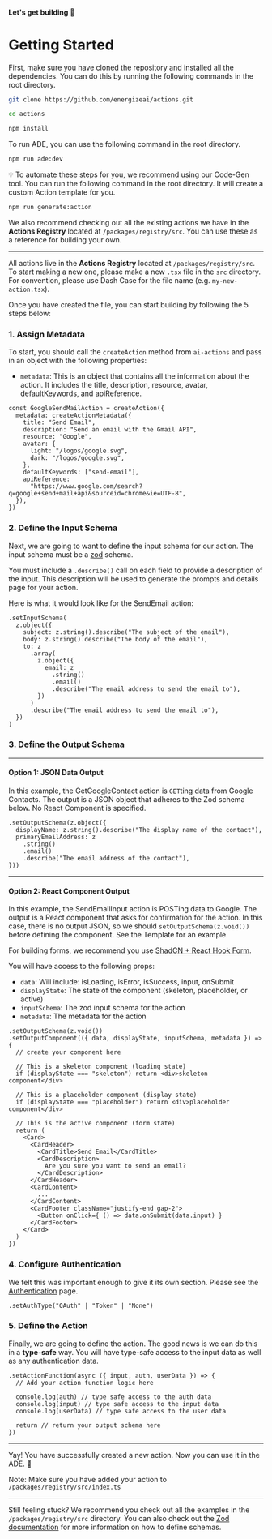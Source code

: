 #### Let's get building 🚀

# Getting Started

First, make sure you have cloned the repository and installed all the dependencies. You can do this by running the following commands in the root directory.

```bash
git clone https://github.com/energizeai/actions.git

cd actions

npm install
```

To run ADE, you can use the following command in the root directory.

```bash
npm run ade:dev
```

💡 To automate these steps for you, we recommend using our Code-Gen tool. You can run the following command in the root directory. It will create a custom Action template for you.
```bash
npm run generate:action
```

We also recommend checking out all the existing actions we have in the **Actions Registry** located at `/packages/registry/src`. You can use these as a reference for building your own.

---

All actions live in the **Actions Registry** located at `/packages/registry/src`. To start making a new one, please make a new `.tsx` file in the `src` directory. For convention, please use Dash Case for the file name (e.g. `my-new-action.tsx`).

Once you have created the file, you can start building by following the 5 steps below:

### 1. Assign Metadata

To start, you should call the `createAction` method from `ai-actions` and pass in an object with the following properties:

- `metadata`: This is an object that contains all the information about the action. It includes the title, description, resource, avatar, defaultKeywords, and apiReference.

```tsx
const GoogleSendMailAction = createAction({
  metadata: createActionMetadata({
    title: "Send Email",
    description: "Send an email with the Gmail API",
    resource: "Google",
    avatar: {
      light: "/logos/google.svg",
      dark: "/logos/google.svg",
    },
    defaultKeywords: ["send-email"],
    apiReference:
      "https://www.google.com/search?q=google+send+mail+api&sourceid=chrome&ie=UTF-8",
  }),
})
```

### 2. Define the Input Schema

Next, we are going to want to define the input schema for our action. The input schema must be a [zod](https://zod.dev) schema.

You must include a `.describe()` call on each field to provide a description of the input. This description will be used to generate the prompts and details page for your action.

Here is what it would look like for the SendEmail action:

```tsx
.setInputSchema(
  z.object({
    subject: z.string().describe("The subject of the email"),
    body: z.string().describe("The body of the email"),
    to: z
      .array(
        z.object({
          email: z
            .string()
            .email()
            .describe("The email address to send the email to"),
        })
      )
      .describe("The email address to send the email to"),
  })
)
```

### 3. Define the Output Schema

---

#### Option 1: JSON Data Output

In this example, the GetGoogleContact action is `GET`ting data from Google Contacts. The output is a JSON object that adheres to the Zod schema below. No React Component is specified.

```tsx
.setOutputSchema(z.object({
  displayName: z.string().describe("The display name of the contact"),
  primaryEmailAddress: z
    .string()
    .email()
    .describe("The email address of the contact"),
}))
```

---

#### Option 2: React Component Output

In this example, the SendEmailInput action is POSTing data to Google. The output is a React component that asks for confirmation for the action. In this case, there is no output JSON, so we should `setOutputSchema(z.void())` before defining the component. See the Template for an example.

For building forms, we recommend you use [ShadCN + React Hook Form](https://ui.shadcn.com/docs/components/form).

You will have access to the following props:

- `data`: Will include: isLoading, isError, isSuccess, input, onSubmit
- `displayState`: The state of the component (skeleton, placeholder, or active)
- `inputSchema`: The zod input schema for the action
- `metadata`: The metadata for the action

```tsx
.setOutputSchema(z.void())
.setOutputComponent(({ data, displayState, inputSchema, metadata }) => {
  // create your component here

  // This is a skeleton component (loading state)
  if (displayState === "skeleton") return <div>skeleton component</div>

  // This is a placeholder component (display state)
  if (displayState === "placeholder") return <div>placeholder component</div>

  // This is the active component (form state)
  return (
    <Card>
      <CardHeader>
        <CardTitle>Send Email</CardTitle>
        <CardDescription>
          Are you sure you want to send an email?
        </CardDescription>
      </CardHeader>
      <CardContent>
        ...
      </CardContent>
      <CardFooter className="justify-end gap-2">
        <Button onClick={ () => data.onSubmit(data.input) }
      </CardFooter>
    </Card>
  )
})
```

### 4. Configure Authentication

We felt this was important enough to give it its own section. Please see the [Authentication](/authentication) page.

```tsx
.setAuthType("OAuth" | "Token" | "None")
```

### 5. Define the Action

Finally, we are going to define the action. The good news is we can do this in a **type-safe** way. You will have type-safe access to the input data as well as any authentication data.

```tsx
.setActionFunction(async ({ input, auth, userData }) => {
  // Add your action function logic here

  console.log(auth) // type safe access to the auth data
  console.log(input) // type safe access to the input data
  console.log(userData) // type safe access to the user data

  return // return your output schema here
})
```

---

Yay! You have successfully created a new action. Now you can use it in the ADE. 🚀 

Note: Make sure you have added your action to `/packages/registry/src/index.ts`

---

Still feeling stuck? We recommend you check out all the examples in the `/packages/registry/src` directory. You can also check out the [Zod documentation](https://zod.dev) for more information on how to define schemas.